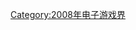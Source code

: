 {{Year by category
| m = 2
| c = 0
| d = 0
| y = 8
| cat = 首发的电子游戏系列
| in = 电子游戏界
| parent = 各年首发的电子游戏系列
| subcat = 2008年面世
| sortkey = Video game
}}

[[Category:2008年电子游戏界|Category:2008年电子游戏界]]